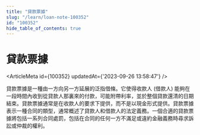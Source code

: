 ```yaml
---
title: "貸款票據"
slug: "/learn/loan-note-100352"
id: "100352"
hide_table_of_contents: true
---
```



# 貸款票據

<ArticleMeta id={100352} updatedAt={'2023-09-26 13:58:47'} />
<div className='border-solid border-b border-t-0 my-4 border-[var(--ifm-color-gray-300)]' />

貸款票據是一種由一方向另一方延展的泛指借條。它使得收款人 (借款人) 能夠在一段時間內收到從貸款人那裏來的付款，可能附帶利率，並於整個貸款還清的日期結束。貸款票據通常是在收款人的要求下提供，而不是以現金形式提供。貸款票據表示一種合同的類型，通常概述了貸款人和借款人的法定義務。一個合適的貸款票據將包括一系列合同處罰，包括在合同的任何一方不滿足或違約金融義務時尋求訴訟或仲裁的權利。
